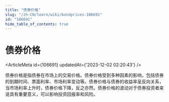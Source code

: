 ```yaml
---
title: "债券价格"
slug: "/zh-CN/learn/wiki/bondprices-106691"
id: "106691"
hide_table_of_contents: true
---
```



<Breadcrumbs current="债券价格" />

# 债券价格

<ArticleMeta id={106691} updatedAt={'2023-12-02 02:20:43'} />
<div className='border-solid border-b border-t-0 my-4 border-[var(--ifm-color-gray-300)]' />

债券价格是指债券在市场上的交易价格。债券价格受到多种因素的影响，包括债券的到期时间、票面利率、市场利率变动等。债券价格与债券的收益率呈反向关系，当市场利率上升时，债券价格下降，反之亦然。债券价格的波动对于债券投资者来说具有重要意义，可以影响投资回报率和风险。
